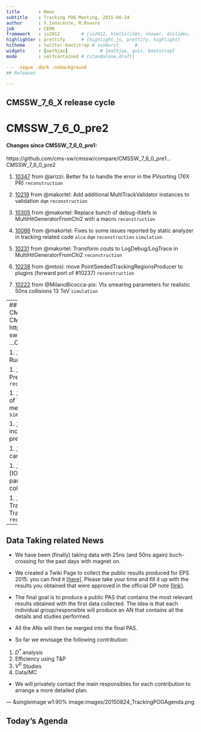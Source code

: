 ```yaml
---
title       : News
subtitle    : Tracking POG Meeting, 2015-08-24
author      : V.Innocente, M.Rovere
job         : CERN
framework   : io2012        # {io2012, html5slides, shower, dzslides, ...}
highlighter : prettify      # {highlight.js, prettify, highlight}
hitheme     : twitter-bootstrap # sunburst      #
widgets     : [mathjax]            # {mathjax, quiz, bootstrap}
mode        : selfcontained # {standalone,draft}

--- .segue .dark .nobackground
## Releases

---
```

## CMSSW_7_6_X release cycle

# CMSSW_7_6_0_pre2
#### Changes since CMSSW_7_6_0_pre1:
https://github.com/cms-sw/cmssw/compare/CMSSW_7_6_0_pre1...CMSSW_7_6_0_pre2

1. [10347](http://github.com/cms-sw/cmssw/pull/10347)  from @arizzi: Better fix to handle the error in the PVsorting (76X PR) `reconstruction`

1. [10219](http://github.com/cms-sw/cmssw/pull/10219)  from @makortel: Add additional MultiTrackValidator instances to validation `dqm`  `reconstruction`

1. [10305](http://github.com/cms-sw/cmssw/pull/10305)  from @makortel: Replace bunch of debug-ifdefs in MultiHitGeneratorFromChi2 with a macro `reconstruction`

1. [10066](http://github.com/cms-sw/cmssw/pull/10066)  from @makortel: Fixes to some issues reported by static analyzer in tracking related code `alca`  `dqm`  `reconstruction`  `simulation`

1. [10231](http://github.com/cms-sw/cmssw/pull/10231)  from @makortel: Transform couts to LogDebug/LogTrace in MultiHitGeneratorFromChi2 `reconstruction`

1. [10238](http://github.com/cms-sw/cmssw/pull/10238)  from @mtosi: move PointSeededTrackingRegionsProducer to plugins (forward port of #10237) `reconstruction`

1. [10222](http://github.com/cms-sw/cmssw/pull/10222)  from @MilanoBicocca-pix: Vtx smearing parameters for realistic 50ns collisions 13 TeV `simulation`

---
## CMSSW_7_6_X release cycle
# CMSSW_7_6_0_pre3
#### Changes since CMSSW_7_6_0_pre2:
https://github.com/cms-sw/cmssw/compare/CMSSW_7_6_0_pre2...CMSSW_7_6_0_pre3

1. [10500](http://github.com/cms-sw/cmssw/pull/10500)  from @VinInn: Fix customise for RunI `reconstruction`

1. [10580](http://github.com/cms-sw/cmssw/pull/10580)  from @rovere: Factorise PreSplitting configuration from InitialStep `reconstruction`

1. [10373](http://github.com/cms-sw/cmssw/pull/10373)  from @VinInn: reimplementation of Track classifiers and Track Collection mergers `analysis`  `fastsim`  `reconstruction`  `simulation`

1. [10409](http://github.com/cms-sw/cmssw/pull/10409)  from @makortel: Fix index increment in MultiTrackValidator for the presence of continues in loop body `dqm`

1. [10126](http://github.com/cms-sw/cmssw/pull/10126)  from @mtosi: update track candidate DQM code `dqm`

1. [10384](http://github.com/cms-sw/cmssw/pull/10384)  from @MilanoBicocca-pix: [IOMC]: update vertex smearing parameters for realistic 13 TeV 50ns collisions `simulation`

1. [10306](http://github.com/cms-sw/cmssw/pull/10306)  from @makortel: Return TrackingRegions by unique_ptr in TrackingRegionProducer `alca`  `fastsim`  `hlt`  `reconstruction` 


---
## Data Taking related News

* We have been (finally) taking data with 25ns (and 50ns again)
  buch-crossing for the past days with magnet on.

* We created a Twiki Page to collect the public results produced for
  EPS 2015: you can find it
  [[here]](https://twiki.cern.ch/twiki/bin/view/CMSPublic/TrackingPOGPlotsEPS2015). Please
  take your time and fill it up with the results you obtained that
  were approved in the official DP note
  [[link]](http://cds.cern.ch/record/2037373/files/DP2015_016.pdf?version=1).

* The final goal is to produce a public PAS that contains the most
  relevant results obtained with the first data collected. The idea is
  that <font class="bold red">each individual group/responsible
  will produce an AN that contains all the details and studies
  performed</font>.

* All the ANs will then be <font class="red bold">merged</font> into
  the final PAS.

* So far we envisage the following contribution:

1. $D^*$ analysis
1. Efficiency using T&P
1. $V^0$ Studies
1. Data/MC

* We will privately contact the main responsibles for each
  contribution to arrange a more detailed plan.


--- &singleimage w1:90% image:images/20150824_TrackingPOGAgenda.png

## Today's Agenda
